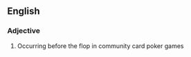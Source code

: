 ==English==

===Adjective===
{{en-adj|-}}

# {{poker}} Occurring before the flop in community card poker games